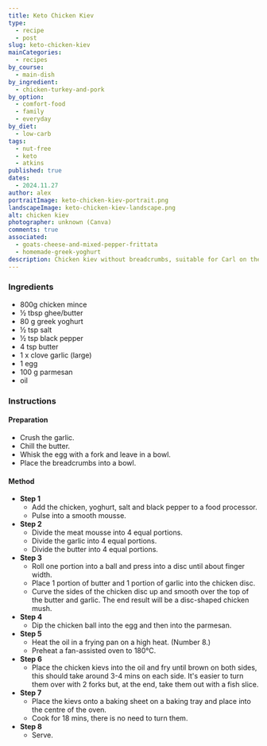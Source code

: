 ```yaml
---
title: Keto Chicken Kiev
type:
  - recipe
  - post
slug: keto-chicken-kiev
mainCategories:
  - recipes
by_course:
  - main-dish
by_ingredient:
  - chicken-turkey-and-pork
by_option:
  - comfort-food
  - family
  - everyday
by_diet:
  - low-carb
tags:
  - nut-free
  - keto
  - atkins
published: true
dates:
  - 2024.11.27
author: alex
portraitImage: keto-chicken-kiev-portrait.png
landscapeImage: keto-chicken-kiev-landscape.png
alt: chicken kiev
photographer: unknown (Canva)
comments: true
associated:
  - goats-cheese-and-mixed-pepper-frittata
  - homemade-greek-yoghurt
description: Chicken kiev without breadcrumbs, suitable for Carl on the keto diet and he actually prefers it to a normal kiev.
---
```


<Ingredients>

### Ingredients

- 800g chicken mince
- ½ tbsp ghee/butter
- 80 g greek yoghurt
- ½ tsp salt
- ½ tsp black pepper
- 4 tsp butter
- 1 x clove garlic (large)
- 1 egg
- 100 g parmesan
- oil

</Ingredients>

<Instructions>

### Instructions

#### Preparation

- Crush the garlic.
- Chill the butter.
- Whisk the egg with a fork and leave in a bowl.
- Place the breadcrumbs into a bowl.

#### Method

- **Step 1**
  - Add the chicken, yoghurt, salt and black pepper to a food processor.
  - Pulse into a smooth mousse.
- **Step 2**
  - Divide the meat mousse into 4 equal portions.
  - Divide the garlic into 4 equal portions.
  - Divide the butter into 4 equal portions.
- **Step 3**
  - Roll one portion into a ball and press into a disc until about finger width.
  - Place 1 portion of butter and 1 portion of garlic into the chicken disc.
  - Curve the sides of the chicken disc up and smooth over the top of the butter and garlic. The end result will be a disc-shaped chicken mush.
- **Step 4**
  - Dip the chicken ball into the egg and then into the parmesan.
- **Step 5**
  - Heat the oil in a frying pan on a high heat. (Number 8.)
  - Preheat a fan-assisted oven to 180°C.
- **Step 6**
  - Place the chicken kievs into the oil and fry until brown on both sides, this should take around 3-4 mins on each side. It's easier to turn them over with 2 forks but, at the end, take them out with a fish slice.
- **Step 7**
  - Place the kievs onto a baking sheet on a baking tray and place into the centre of the oven.
  - Cook for 18 mins, there is no need to turn them.
- **Step 8**
  - Serve.

</Instructions>
